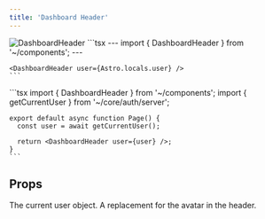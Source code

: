 ```yaml
---
title: 'Dashboard Header'
---
```


<img src="/images/dashboardheader.png" alt="DashboardHeader" />

<Tabs>
  <Tab title="Astro">
    ```tsx
    ---
    import { DashboardHeader } from '~/components';
    ---
    
    <DashboardHeader user={Astro.locals.user} />
    ```
  </Tab>

  <Tab title="Next.js">
    ```tsx
    import { DashboardHeader } from '~/components';
    import { getCurrentUser } from '~/core/auth/server';

    export default async function Page() {
      const user = await getCurrentUser();

      return <DashboardHeader user={user} />;
    }
    ```
  </Tab>
</Tabs>

## Props

<ResponseField name="user" type="User | null" required>
  The current user object.
</ResponseField>

<ResponseField name="children" type="any">
  A replacement for the avatar in the header.
</ResponseField>
